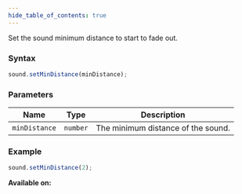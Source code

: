 ```yaml
---
hide_table_of_contents: true
---
```



Set the sound minimum distance to start to fade out.

### Syntax

```js
sound.setMinDistance(minDistance);
```

### Parameters

| Name          | Type     | Description                        |
| ------------- | -------- | ---------------------------------- |
| `minDistance` | `number` | The minimum distance of the sound. |

### Example

```js
sound.setMinDistance(2);
```

**Available on:** <ClientTag />
